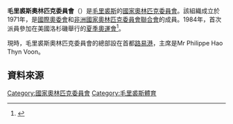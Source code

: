 {{Infobox National Olympic Committee
| title = 毛里裘斯奧林匹克委員會
| logo = 
| 國家或地區 = MRI
| 國家或地區編碼 = MRI
| 成立日期 = 1971年
| 加入國際奧委會 = 1972年
| 所屬成員 = [[非洲國家奧林匹克委員會聯合會|非洲國家奧林匹克委員會聯合會]]
| 總部 = 毛里裘斯[[路易港|路易港]]
| 會長 = Mr Philippe Hao Thyn Voon
| 秘書長 =
| 網頁 = 
}}
'''毛里裘斯奧林匹克委員會'''（{{lang|en|Mauritius Olympic Committee}}）是[[毛里裘斯|毛里裘斯]]的[[國家奧林匹克委員會|國家奧林匹克委員會]]。該組織成立於1971年，是[[國際奧委會|國際奧委會]]和[[非洲國家奧林匹克委員會聯合會|非洲國家奧林匹克委員會聯合會]]的成員。1984年，首次派員參加在美國洛杉磯舉行的[[1984年夏季奧林匹克運動會|夏季奧運會]]<ref>{{Cite web |url=http://www.sports-reference.com/olympics/countries/MRI/ |title=Mauritius |access-date=2014-04-23 |archive-url=https://web.archive.org/web/20160305001932/http://www.sports-reference.com/olympics/countries/MRI/ |archive-date=2016-03-05 |dead-url=yes }}</ref>。

現時，毛里裘斯奧林匹克委員會的總部設在首都[[路易港|路易港]]，主席是Mr Philippe Hao Thyn Voon。

==資料來源==
{{Reflist}}

{{非洲國家奧林匹克委員會聯合會}}
{{Authority control}}

[[Category:國家奧林匹克委員會|Category:國家奧林匹克委員會]]
[[Category:毛里裘斯體育|Category:毛里裘斯體育]]